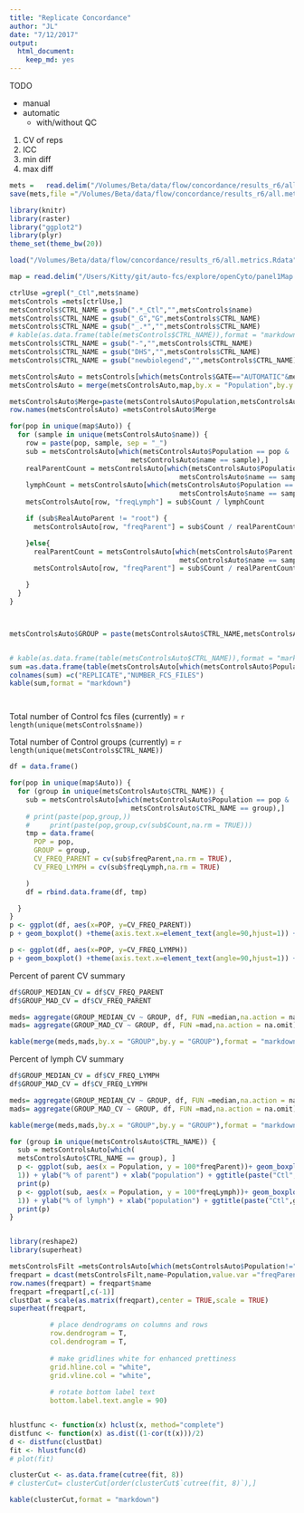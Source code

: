 ```yaml
---
title: "Replicate Concordance"
author: "JL"
date: "7/12/2017"
output: 
  html_document: 
    keep_md: yes
---
```


TODO 

- manual
- automatic
  - with/without QC
  
1. CV of reps
2. ICC
3. min diff
4. max diff
  
```r
mets =   read.delim("/Volumes/Beta/data/flow/concordance/results_r6/all.metrics.txt",stringsAsFactors = FALSE,sep = "\t") 
save(mets,file ="/Volumes/Beta/data/flow/concordance/results_r6/all.metrics.Rdata" )

```

```r
library(knitr)
library(raster)
library("ggplot2")
library(plyr)
theme_set(theme_bw(20))

load("/Volumes/Beta/data/flow/concordance/results_r6/all.metrics.Rdata")
```

```r
map = read.delim("/Users/Kitty/git/auto-fcs/explore/openCyto/panel1Map.txt",stringsAsFactors = FALSE,sep = "\t") 

ctrlUse =grepl("_Ctl",mets$name)
metsControls =mets[ctrlUse,]
metsControls$CTRL_NAME = gsub(".*_Ctl","",metsControls$name)
metsControls$CTRL_NAME = gsub("_G","G",metsControls$CTRL_NAME)
metsControls$CTRL_NAME = gsub("_.*","",metsControls$CTRL_NAME)
# kable(as.data.frame(table(metsControls$CTRL_NAME)),format = "markdown")
metsControls$CTRL_NAME = gsub("-","",metsControls$CTRL_NAME)
metsControls$CTRL_NAME = gsub("DHS","",metsControls$CTRL_NAME)
metsControls$CTRL_NAME = gsub("newbiolegend","",metsControls$CTRL_NAME)

metsControlsAuto = metsControls[which(metsControls$GATE=="AUTOMATIC"&metsControls$QC=="FALSE"&(metsControls$Population %in% map$Auto|metsControls$Parent=="root")&metsControls$METRIC=="count"),]
metsControlsAuto = merge(metsControlsAuto,map,by.x = "Population",by.y = "Auto",all.x = TRUE)

metsControlsAuto$Merge=paste(metsControlsAuto$Population,metsControlsAuto$name,sep = "_")
row.names(metsControlsAuto) =metsControlsAuto$Merge

for(pop in unique(map$Auto)) {
  for (sample in unique(metsControlsAuto$name)) {
    row = paste(pop, sample, sep = "_")
    sub = metsControlsAuto[which(metsControlsAuto$Population == pop &
                              metsControlsAuto$name == sample),]
    realParentCount = metsControlsAuto[which(metsControlsAuto$Population == sub$RealAutoParent &
                                          metsControlsAuto$name == sample),]$Count
    lymphCount = metsControlsAuto[which(metsControlsAuto$Population == "lymph" &
                                          metsControlsAuto$name == sample),]$Count
    metsControlsAuto[row, "freqLymph"] = sub$Count / lymphCount

    if (sub$RealAutoParent != "root") {
      metsControlsAuto[row, "freqParent"] = sub$Count / realParentCount

    }else{
      realParentCount = metsControlsAuto[which(metsControlsAuto$Parent == sub$RealAutoParent &
                                          metsControlsAuto$name == sample),]$ParentCount
      metsControlsAuto[row, "freqParent"] = sub$Count / realParentCount

    }
  }
}



metsControlsAuto$GROUP = paste(metsControlsAuto$CTRL_NAME,metsControlsAuto$Population)


# kable(as.data.frame(table(metsControlsAuto$CTRL_NAME)),format = "markdown")
sum =as.data.frame(table(metsControlsAuto[which(metsControlsAuto$Population=="lymph"),]$CTRL_NAME))
colnames(sum) =c("REPLICATE","NUMBER_FCS_FILES")
kable(sum,format = "markdown")




```



Total number of Control fcs files (currently) = `r length(unique(metsControls$name))`

Total number of Control groups (currently) = `r length(unique(metsControls$CTRL_NAME))`

```r


df = data.frame()

for(pop in unique(map$Auto)) {
  for (group in unique(metsControlsAuto$CTRL_NAME)) {
    sub = metsControlsAuto[which(metsControlsAuto$Population == pop &
                              metsControlsAuto$CTRL_NAME == group),]
    # print(paste(pop,group,))
    #     print(paste(pop,group,cv(sub$Count,na.rm = TRUE)))
    tmp = data.frame(
      POP = pop,
      GROUP = group,
      CV_FREQ_PARENT = cv(sub$freqParent,na.rm = TRUE),
      CV_FREQ_LYMPH = cv(sub$freqLymph,na.rm = TRUE)

    )
    df = rbind.data.frame(df, tmp)

  }
}
p <- ggplot(df, aes(x=POP, y=CV_FREQ_PARENT))
p + geom_boxplot() +theme(axis.text.x=element_text(angle=90,hjust=1)) +ylab("CV of Group (freq of parent)")+xlab("population")

p <- ggplot(df, aes(x=POP, y=CV_FREQ_LYMPH))
p + geom_boxplot() +theme(axis.text.x=element_text(angle=90,hjust=1)) +ylab("CV of Group (freq of lymph)")+xlab("population")

```

Percent of parent CV summary

```r
df$GROUP_MEDIAN_CV = df$CV_FREQ_PARENT
df$GROUP_MAD_CV = df$CV_FREQ_PARENT

meds= aggregate(GROUP_MEDIAN_CV ~ GROUP, df, FUN =median,na.action = na.omit)
mads= aggregate(GROUP_MAD_CV ~ GROUP, df, FUN =mad,na.action = na.omit)

kable(merge(meds,mads,by.x = "GROUP",by.y = "GROUP"),format = "markdown")

```


Percent of lymph CV summary

```r
df$GROUP_MEDIAN_CV = df$CV_FREQ_LYMPH
df$GROUP_MAD_CV = df$CV_FREQ_LYMPH

meds= aggregate(GROUP_MEDIAN_CV ~ GROUP, df, FUN =median,na.action = na.omit)
mads= aggregate(GROUP_MAD_CV ~ GROUP, df, FUN =mad,na.action = na.omit)

kable(merge(meds,mads,by.x = "GROUP",by.y = "GROUP"),format = "markdown")

for (group in unique(metsControlsAuto$CTRL_NAME)) {
  sub = metsControlsAuto[which(
  metsControlsAuto$CTRL_NAME == group), ]
  p <- ggplot(sub, aes(x = Population, y = 100*freqParent))+ geom_boxplot() + theme(axis.text.x = element_text(angle = 90, hjust =
  1)) + ylab("% of parent") + xlab("population") + ggtitle(paste("Ctl",group,"n =",length(unique(sub$name))))
  print(p)
  p <- ggplot(sub, aes(x = Population, y = 100*freqLymph))+ geom_boxplot() + theme(axis.text.x = element_text(angle = 90, hjust =
  1)) + ylab("% of lymph") + xlab("population") + ggtitle(paste("Ctl",group,"n =",length(unique(sub$name))))
  print(p)
}


library(reshape2)
library(superheat)

metsControlsFilt =metsControlsAuto[which(metsControlsAuto$Population!="boundary"),]
freqpart = dcast(metsControlsFilt,name~Population,value.var ="freqParent" )
row.names(freqpart) = freqpart$name
freqpart =freqpart[,c(-1)]
clustDat = scale(as.matrix(freqpart),center = TRUE,scale = TRUE)
superheat(freqpart, 

          # place dendrograms on columns and rows 
          row.dendrogram = T, 
          col.dendrogram = T,
          
          # make gridlines white for enhanced prettiness
          grid.hline.col = "white",
          grid.vline.col = "white",
          
          # rotate bottom label text
          bottom.label.text.angle = 90)


hlustfunc <- function(x) hclust(x, method="complete")
distfunc <- function(x) as.dist((1-cor(t(x)))/2)
d <- distfunc(clustDat)
fit <- hlustfunc(d)
# plot(fit)

clusterCut <- as.data.frame(cutree(fit, 8))
# clusterCut= clusterCut[order(clusterCut$`cutree(fit, 8)`),] 

kable(clusterCut,format = "markdown")

```